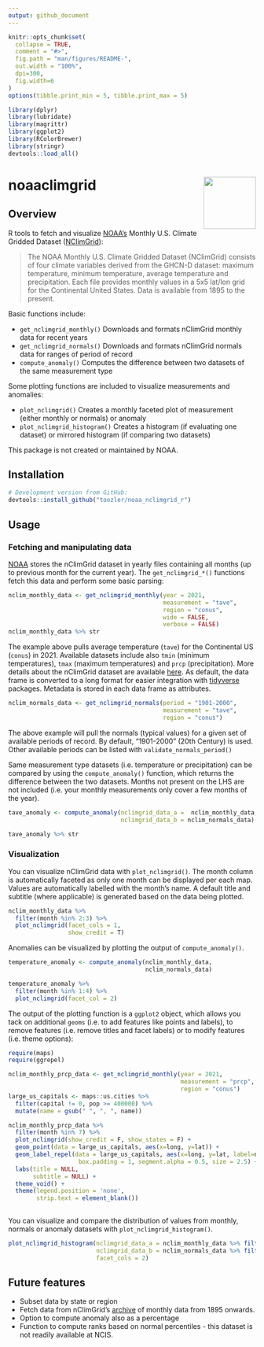 ```yaml
---
output: github_document
---
```


<!-- README.md is generated from README.Rmd. Please edit that file -->

```r
knitr::opts_chunk$set(
  collapse = TRUE,
  comment = "#>",
  fig.path = "man/figures/README-",
  out.width = "100%",
  dpi=300,
  fig.width=6
)
options(tibble.print_min = 5, tibble.print_max = 5)

library(dplyr)
library(lubridate)
library(magrittr)
library(ggplot2)
library(RColorBrewer)
library(stringr)
devtools::load_all()
```

# noaaclimgrid <img src='man/figures/package_temp_icon.png' align="right" height="106" />

## Overview

R tools to fetch and visualize [NOAA's][noaa] Monthly U.S. Climate Gridded Dataset ([NClimGrid][nclimgrid]): 

> The NOAA Monthly U.S. Climate Gridded Dataset (NClimGrid) consists of four climate variables derived from the GHCN-D dataset: maximum temperature, minimum temperature, average temperature and precipitation. Each file provides monthly values in a 5x5 lat/lon grid for the Continental United States. Data is available from 1895 to the present.

Basic functions include:

* `get_nclimgrid_monthly()` Downloads and formats nClimGrid monthly data for recent years
* `get_nclimgrid_normals()` Downloads and formats nClimGrid normals data for ranges of period of record
* `compute_anomaly()` Computes the difference between two datasets of the same measurement type

Some plotting functions are included to visualize measurements and anomalies:

* `plot_nclimgrid()` Creates a monthly faceted plot of measurement (either monthly or normals) or anomaly
* `plot_nclimgrid_histogram()` Creates a histogram (if evaluating one dataset) or mirrored histogram (if comparing two datasets)

This package is not created or maintained by NOAA. 

## Installation

```r
# Development version from GitHub:
devtools::install_github("toozler/noaa_nclimgrid_r")
```

## Usage

### Fetching and manipulating data

[NOAA][noaa] stores the nClimGrid dataset in yearly files containing all months (up to previous month for the current year). The `get_nclimgrid_*()` functions fetch this data and perform some basic parsing:

```r
nclim_monthly_data <- get_nclimgrid_monthly(year = 2021, 
                                            measurement = "tave", 
                                            region = "conus", 
                                            wide = FALSE, 
                                            verbose = FALSE)
nclim_monthly_data %>% str
```

The example above pulls average temperature (`tave`) for the Continental US (`conus`) in 2021. Available datasets include also `tmin` (minimum temperatures), `tmax` (maximum temperatures) and `prcp` (precipitation). More details about the nClimGrid dataset are available [here][nclimgrid]. As default, the data frame is converted to a long format for easier integration with [tidyverse][tidyverse] packages. Metadata is stored in each data frame as attributes.

```r
nclim_normals_data <- get_nclimgrid_normals(period = "1901-2000", 
                                            measurement = "tave", 
                                            region = "conus")
```

The above example will pull the normals (typical values) for a given set of available periods of record. By default, "1901-2000" (20th Century) is used. Other available periods can be listed with `validate_normals_period()`

Same measurement type datasets (i.e. temperature or precipitation) can be compared by using the `compute_anomaly()` function, which returns the difference between the two datasets. Months not present on the LHS are not included (i.e. your monthly measurements only cover a few months of the year). 

```r
tave_anomaly <- compute_anomaly(nclimgrid_data_a =  nclim_monthly_data, 
                                nclimgrid_data_b = nclim_normals_data)

tave_anomaly %>% str
```


### Visualization

You can visualize nClimGrid data with `plot_nclimgrid()`. The month column is automatically faceted as only one month can be displayed per each map. Values are automatically labelled with the month's name. A default title and subtitle (where applicable) is generated based on the data being plotted.

```r
nclim_monthly_data %>% 
  filter(month %in% 2:3) %>% 
  plot_nclimgrid(facet_cols = 1, 
                 show_credit = T)
```

Anomalies can be visualized by plotting the output of `compute_anomaly()`. 

```r
temperature_anomaly <- compute_anomaly(nclim_monthly_data, 
                                       nclim_normals_data)

temperature_anomaly %>% 
  filter(month %in% 1:4) %>% 
  plot_nclimgrid(facet_col = 2)

```

The output of the plotting function is a `ggplot2` object, which allows you tack on additional `geoms` (i.e. to add features like points and labels), to remove features (i.e. remove titles and facet labels) or to modify features (i.e. theme options):

```r
require(maps)
require(ggrepel)

nclim_monthly_prcp_data <- get_nclimgrid_monthly(year = 2021, 
                                                 measurement = "prcp", 
                                                 region = "conus")
large_us_capitals <- maps::us.cities %>% 
  filter(capital != 0, pop >= 400000) %>% 
  mutate(name = gsub(" ", ", ", name))

nclim_monthly_prcp_data %>%
  filter(month %in% 7) %>%
  plot_nclimgrid(show_credit = F, show_states = F) +
  geom_point(data = large_us_capitals, aes(x=long, y=lat)) +
  geom_label_repel(data = large_us_capitals, aes(x=long, y=lat, label=name),
                    box.padding = 1, segment.alpha = 0.5, size = 2.5) +
  labs(title = NULL, 
       subtitle = NULL) +
  theme_void() +
  theme(legend.position = 'none', 
        strip.text = element_blank())
  
```

You can visualize and compare the distribution of values from monthly, normals or anomaly datasets with `plot_nclimgrid_histogram()`. 

```r
plot_nclimgrid_histogram(nclimgrid_data_a = nclim_monthly_data %>% filter(month %in% 1:6),
                         nclimgrid_data_b = nclim_normals_data %>% filter(month %in% 1:6),
                         facet_cols = 2)
```

## Future features

* Subset data by state or region
* Fetch data from nClimGrid's [archive][nclimgridarchive] of monthly data from 1895 onwards.
* Option to compute anomaly also as a percentage
* Function to compute ranks based on normal percentiles - this dataset is not readily available at NCIS.

[tidyverse]: http://tidyverse.org/
[noaa]: https://www.noaa.gov
[nclimgrid]: https://www.ncei.noaa.gov/access/metadata/landing-page/bin/iso?id=gov.noaa.ncdc:C00332
[nclimgridarchive]: 'https://www.ncei.noaa.gov/pub/data/climgrid/'
